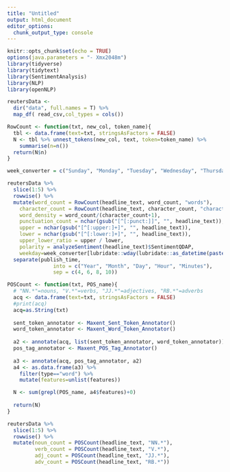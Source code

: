 ```yaml
---
title: "Untitled"
output: html_document
editor_options: 
  chunk_output_type: console
---
```


```r
knitr::opts_chunk$set(echo = TRUE)
options(java.parameters = "- Xmx2048m")
library(tidyverse)
library(tidytext)
library(SentimentAnalysis)
library(NLP)
library(openNLP)

```

```r
reutersData <- 
  dir("data", full.names = T) %>% 
  map_df( read_csv,col_types = cols())
```

```r
RowCount <- function(txt, new_col, token_name){
  tbl <- data.frame(text=txt, stringsAsFactors = FALSE)
  N <- tbl %>% unnest_tokens(new_col, text, token=token_name) %>%
    summarise(n=n())
  return(N$n)
}

week_converter = c("Sunday", "Monday", "Tuesday", "Wednesday", "Thursday", "Friday", "Saturday")

reutersData %>%
  slice(1:5) %>%
  rowwise() %>%
  mutate(word_count = RowCount(headline_text, word_count, "words"),
    character_count = RowCount(headline_text, character_count, "characters"),
    word_density = word_count/(character_count+1),
    punctuation_count = nchar(gsub("[^[:punct:]]", "", headline_text)),
    upper = nchar(gsub("[^[:upper:]+]", "", headline_text)),
    lower = nchar(gsub("[^[:lower:]+]", "", headline_text)),
    upper_lower_ratio = upper / lower,
    polarity = analyzeSentiment(headline_text)$SentimentQDAP,
    weekday=week_converter[lubridate::wday(lubridate::as_datetime(paste(as.character(publish_time), "00")))]) %>%
  separate(publish_time,
               into = c("Year", "Month", "Day", "Hour", "Minutes"),
               sep = c(4, 6, 8, 10))

```


```r

POSCount <- function(txt, POS_name){
  # "NN.*"=nouns, "V.*"=verbs, "JJ.*"=adjectives, "RB.*"=adverbs
  acq <- data.frame(text=txt, stringsAsFactors = FALSE)
  #print(acq)
  acq=as.String(txt)
  
  sent_token_annotator <- Maxent_Sent_Token_Annotator()
  word_token_annotator <- Maxent_Word_Token_Annotator()
  
  a2 <- annotate(acq, list(sent_token_annotator, word_token_annotator))
  pos_tag_annotator <- Maxent_POS_Tag_Annotator()
  
  a3 <- annotate(acq, pos_tag_annotator, a2)
  a4 <- as.data.frame(a3) %>%
    filter(type=="word") %>%
    mutate(features=unlist(features))

  N <- sum(grepl(POS_name, a4$features)+0)
  
  return(N)
}

reutersData %>%
  slice(1:5) %>%
  rowwise() %>%
  mutate(noun_count = POSCount(headline_text, "NN.*"),
         verb_count = POSCount(headline_text, "V.*"),
         adj_count = POSCount(headline_text, "JJ.*"),
         adv_count = POSCount(headline_text, "RB.*"))

```



